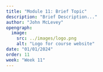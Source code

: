 ```yaml
---
title: "Module 11: Brief Topic"
description: "Brief Description..."
author: "John McLevey"
opengraph:
  image: 
    src: ../images/logo.png
    alt: "Logo for course website"
date: "01/01/2024"
order: 11
week: "Week 11"
---
```

